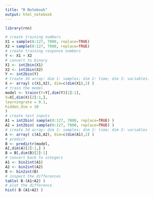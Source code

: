 ```yaml
---
title: "R Notebook"
output: html_notebook
---
```


```r
library(rnn)

# create training numbers
X1 = sample(0:127, 7000, replace=TRUE)
X2 = sample(0:127, 7000, replace=TRUE)
# create training response numbers
Y <- X1 + X2
# convert to binary
X1 <- int2bin(X1)
X2 <- int2bin(X2)
Y <- int2bin(Y)
# Create 3d array: dim 1: samples; dim 2: time; dim 3: variables.
X <- array( c(X1,X2), dim=c(dim(X1),2) )
# train the model
model <- trainr(Y=Y[,dim(Y)[2]:1],
X=X[,dim(X)[2]:1,],
learningrate = 0.1,
hidden_dim = 10
)
# create test inputs
A1 = int2bin( sample(0:127, 7000, replace=TRUE) )
A2 = int2bin( sample(0:127, 7000, replace=TRUE) )
# create 3d array: dim 1: samples; dim 2: time; dim 3: variables
A <- array( c(A1,A2), dim=c(dim(A1),2) )
# predict
B <- predictr(model,
A[,dim(A)[2]:1,] )
B = B[,dim(B)[2]:1]
# convert back to integers
A1 <- bin2int(A1)
A2 <- bin2int(A2)
B <- bin2int(B)
# inspect the differences
table( B-(A1+A2) )
# plot the difference
hist( B-(A1+A2) )

```

